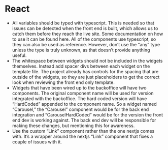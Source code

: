 
<Meta title="Guidelines/React" />

# React
- All variables should be typed with typescript. This is needed so that issues can be detected when the front end is built, which allows us to catch them before they reach the live site. Some documentation on how to use it can be found here. All of the components use typescript, so they can also be used as reference. However, don’t use the “any” type unless the type is truly unknown, as that doesn’t provide anything useful.
- The whitespace between widgets should not be included in the widgets themselves. Instead add spacer divs between each widget on the template file. The project already has controls for the spacing that are outside of the widgets, so they are just placeholders to get the correct look when reviewing the front end only template.
- Widgets that have been wired up to the backoffice will have two components. The original component name will be used for version integrated with the backoffice. The hard coded version will have “HardCoded” appended to the component name. So a widget named “Carousel,” the “Carousel” component would be for the back end integration and “CarouselHardCoded” would be for the version the front end dev is working against. The back end dev will be responsible for making these changes, but mentioning this for awareness.
- Use the custom “Link” component rather than the one nextjs comes with. It’s a wrapper around the nextjs “Link” component that fixes a couple of issues with it.
